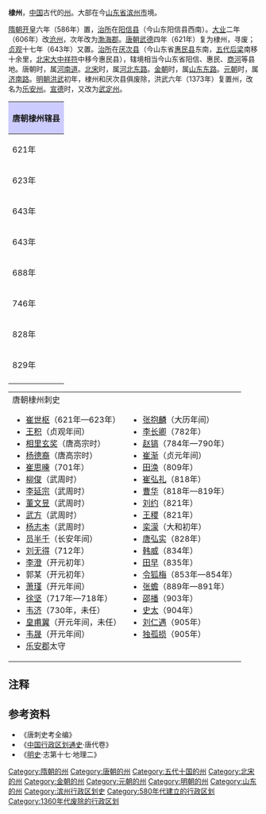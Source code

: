 '''棣州'''，[[中国|中国]]古代的[[州|州]]。大部在今[[山东省|山东省]][[滨州市|滨州市]]境。

[[隋朝|隋朝]][[开皇|开皇]]六年（586年）置，[[治所|治所]]在[[阳信县|阳信县]]（今山东阳信县西南）。[[大业_(年号)|大业]]二年（606年）改[[沧州_(古代)|沧州]]，次年改为[[渤海郡|渤海郡]]。[[唐朝|唐朝]][[武德|武德]]四年（621年）复为棣州，寻废；[[貞觀_(唐朝)|贞观]]十七年（643年）又置。[[治所|治所]]在[[厌次县|厌次县]]（今山东省[[惠民县|惠民县]]东南，[[五代|五代]][[后梁|后梁]]南移十余里，[[北宋|北宋]][[大中祥符|大中祥符]]中移今惠民县），辖境相当今山东省阳信、惠民、[[商河县|商河]]等县地。唐朝时，属[[河南道|河南道]]。[[北宋|北宋]]时，属[[河北东路|河北东路]]。[[金朝|金朝]]时，属[[山东东路|山东东路]]。[[元朝|元朝]]时，属[[济南路|济南路]]。[[明朝|明朝]][[洪武|洪武]]初年，棣州和厌次县俱废除，洪武六年（1373年）复置州，改名为[[乐安州|乐安州]]。[[宣德|宣德]]时，又改为[[武定州_(明朝)|武定州]]。 

{| align=center class="wikitable" style="width:600px; text-align:center"
|-
!colspan="2" style="background:#ccccff"|'''唐朝棣州辖县'''
|-
|621年||[[阳信县|阳信县]]<ref>今[[山东省|山东省]][[无棣县|无棣县]][[无棣镇|无棣镇]]</ref>、[[乐陵县|乐陵县]]、[[厌次县|厌次县]]<ref>今[[山东省|山东省]][[惠民县|惠民县]][[辛店乡|辛店乡]]先棣州村</ref>、[[滳河县|滳河县]]
|-
|623年||废除棣州，[[阳信县|阳信县]]、[[乐陵县|乐陵县]]、[[厌次县|厌次县]]、[[滳河县|滳河县]]改属[[沧州|沧州]]
|-
|643年||[[乐陵县|乐陵县]]<ref>今[[山东省|山东省]][[乐陵市|乐陵市]][[丁坞镇|丁坞镇]]</ref>、[[厌次县|厌次县]]、[[滳河县|滳河县]]、[[阳信县|阳信县]]、[[蒲台县|蒲台县]]<ref>今[[山东省|山东省]][[滨州市|滨州市]][[滨城区|滨城区]][[蒲城街道|蒲城街道]]</ref>
|-
|643年||[[厌次县|厌次县]]（改治）、[[滳河县|滳河县]]、[[阳信县|阳信县]]、[[蒲台县|蒲台县]]（[[乐陵县|乐陵县]]改属[[沧州|沧州]]）
|-
|688年||[[厌次县|厌次县]]、[[滳河县|滳河县]]、[[阳信县|阳信县]]、[[蒲台县|蒲台县]]（新增[[渤海县|渤海县]]<ref>今[[山东省|山东省]][[利津县|利津县]]丁家坊</ref>）
|-
|746年||[[厌次县|厌次县]]、[[滳河县|滳河县]]、[[阳信县|阳信县]]、[[渤海县|渤海县]]<ref>改治今[[山东省|山东省]][[滨州市|滨州市]][[滨城区|滨城区]]</ref>、[[蒲台县|蒲台县]]
|-
|828年||[[厌次县|厌次县]]、[[滳河县|滳河县]]、[[阳信县|阳信县]]、[[渤海县|渤海县]]、[[蒲台县|蒲台县]]（[[乐陵县|乐陵县]]、[[无棣县|无棣县]]<ref>今[[山东省|山东省]][[庆云县|庆云县]][[常家镇|常家镇]]于家店村</ref>来属）
|-
|829年||[[厌次县|厌次县]]、[[滳河县|滳河县]]、[[阳信县|阳信县]]、[[渤海县|渤海县]]、[[蒲台县|蒲台县]]、[[乐陵县|乐陵县]]（[[无棣县|无棣县]]改属[[沧州|沧州]]）
|-
|}
{|
|valign=top|
;唐朝棣州刺史
*[[崔世枢|崔世枢]]（621年—623年）
*[[王积|王积]]（贞观年间）
*[[相里玄奖|相里玄奖]]（唐高宗时）
*[[杨德裔|杨德裔]]（唐高宗时）
*[[崔思暕|崔思暕]]（701年）
*[[柳俊|柳俊]]（武周时）
*[[李延宗|李延宗]]（武周时）
*[[董文昱|董文昱]]（武周时）
*[[武方|武方]]（武周时）
*[[杨志本|杨志本]]（武周时）
*[[员半千|员半千]]（长安年间）
*[[刘无得|刘无得]]（712年）
*[[李澄|李澄]]（开元初年）
*郭某（开元初年）
*[[萧瑾|萧瑾]]（开元年间）
*[[徐坚|徐坚]]（717年—718年）
*[[韦济|韦济]]（730年，未任）
*[[皇甫翼|皇甫翼]]（开元年间，未任）
*[[韦晟|韦晟]]（开元年间）
*[[乐安郡|乐安郡]]太守
|valign=top|
*[[张抱麟|张抱麟]]（大历年间）
*[[李长卿|李长卿]]（782年）
*[[赵镐|赵镐]]（784年—790年）
*[[崔渐|崔渐]]（贞元年间）
*[[田涣|田涣]]（809年）
*[[崔弘礼|崔弘礼]]（818年）
*[[曹华|曹华]]（818年—819年）
*[[刘约|刘约]]（821年）
*[[王稷|王稷]]（821年）
*[[栾濛|栾濛]]（大和初年）
*[[唐弘实|唐弘实]]（828年）
*[[韩威|韩威]]（834年）
*[[田早|田早]]（835年）
*[[令狐梅|令狐梅]]（853年—854年）
*[[张蟾|张蟾]]（889年—891年）
*[[邵播|邵播]]（903年）
*[[史太|史太]]（904年）
*[[刘仁遇|刘仁遇]]（905年）
*[[独孤损|独孤损]]（905年）
|}

== 注释 ==
{{reflist}}
== 参考资料 ==
*《唐刺史考全编》
*《[[中国行政区划通史|中国行政区划通史]]·唐代卷》
*《[[明史|明史]]·志第十七·地理二》

{{唐朝行政區劃|nocat}}
{{五代行政區劃|nocat}}
{{北宋行政区划|nocat}}
{{金朝行政区划|nocat}}
{{DEFAULTSORT:D}}
[[Category:隋朝的州|Category:隋朝的州]]
[[Category:唐朝的州|Category:唐朝的州]]
[[Category:五代十国的州|Category:五代十国的州]]
[[Category:北宋的州|Category:北宋的州]]
[[Category:金朝的州|Category:金朝的州]]
[[Category:元朝的州|Category:元朝的州]]
[[Category:明朝的州|Category:明朝的州]]
[[Category:山东的州|Category:山东的州]]
[[Category:滨州行政区划史|Category:滨州行政区划史]]
[[Category:580年代建立的行政区划|Category:580年代建立的行政区划]]
[[Category:1360年代废除的行政区划|Category:1360年代废除的行政区划]]